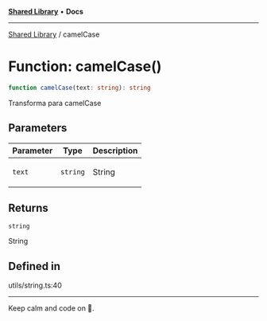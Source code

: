 
<Meta title="Libs/Shared/functions/camelCase" />



[**Shared Library**](/?path=/docs/libs-shared-overview--page) • **Docs**

***

[Shared Library](/?path=/docs/libs-shared-overview--page) / camelCase

# Function: camelCase()

```ts
function camelCase(text: string): string
```

Transforma para camelCase

## Parameters

<table>
<thead>
<tr>
<th>Parameter</th>
<th>Type</th>
<th>Description</th>
</tr>
</thead>
<tbody>
<tr>
<td>

`text`

</td>
<td>

`string`

</td>
<td>

String

</td>
</tr>
</tbody>
</table>

## Returns

`string`

String

## Defined in

utils/string.ts:40


***

Keep calm and code on 🤘.
